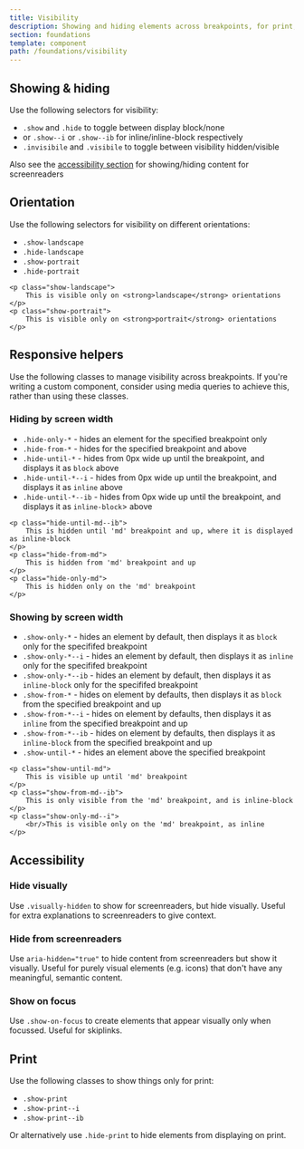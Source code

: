 ```yaml
---
title: Visibility
description: Showing and hiding elements across breakpoints, for print, device orientations and screen readers
section: foundations
template: component
path: /foundations/visibility
---
```


## Showing & hiding

Use the following selectors for visibility:

- `.show` and `.hide` to toggle between display block/none
- or `.show--i` or `.show--ib` for inline/inline-block respectively
- `.invisibile` and `.visibile` to toggle between visibility hidden/visible

Also see the [accessibility section](#accessibility) for showing/hiding content for screenreaders

## Orientation

Use the following selectors for visibility on different orientations:

- `.show-landscape`
- `.hide-landscape`
- `.show-portrait`
- `.hide-portrait`

```
<p class="show-landscape">
    This is visible only on <strong>landscape</strong> orientations
</p>
<p class="show-portrait">
    This is visible only on <strong>portrait</strong> orientations
</p>
```

## Responsive helpers

Use the following classes to manage visibility across breakpoints. If you're writing a custom component, consider using media queries to achieve this, rather than using these classes.

### Hiding by screen width

- `.hide-only-*` - hides an element for the specified breakpoint only
- `.hide-from-*` - hides for the specified breakpoint and above
- `.hide-until-*` - hides from 0px wide up until the breakpoint, and displays it as `block` above
- `.hide-until-*--i` - hides from 0px wide up until the breakpoint, and displays it as `inline` above
- `.hide-until-*--ib` - hides from 0px wide up until the breakpoint, and displays it as `inline-block`> above

```
<p class="hide-until-md--ib">
    This is hidden until 'md' breakpoint and up, where it is displayed as inline-block
</p>
<p class="hide-from-md">
    This is hidden from 'md' breakpoint and up
</p>
<p class="hide-only-md">
    This is hidden only on the 'md' breakpoint
</p>
```

### Showing by screen width

- `.show-only-*` - hides an element by default, then displays it as `block` only for the specififed breakpoint
- `.show-only-*--i` - hides an element by default, then displays it as `inline` only for the specififed breakpoint
- `.show-only-*--ib` - hides an element by default, then displays it as `inline-block` only for the specififed breakpoint
- `.show-from-*` - hides on element by defaults, then displays it as `block` from the specified breakpoint and up
- `.show-from-*--i` - hides on element by defaults, then displays it as `inline` from the specified breakpoint and up
- `.show-from-*--ib` - hides on element by defaults, then displays it as `inline-block` from the specified breakpoint and up
- `.show-until-*` - hides an element above the specified breakpoint

```
<p class="show-until-md">
    This is visible up until 'md' breakpoint
</p>
<p class="show-from-md--ib">
    This is only visible from the 'md' breakpoint, and is inline-block
</p>
<p class="show-only-md--i">
    <br/>This is visible only on the 'md' breakpoint, as inline
</p>
```

## Accessibility

### Hide visually

Use `.visually-hidden` to show for screenreaders, but hide visually.
Useful for extra explanations to screenreaders to give context.

### Hide from screenreaders

Use `aria-hidden="true"` to hide content from screenreaders but show it visually.
Useful for purely visual elements (e.g. icons) that don't have any meaningful, semantic content.

### Show on focus

Use `.show-on-focus` to create elements that appear visually only when focussed. Useful for skiplinks.

## Print

Use the following classes to show things only for print:

- `.show-print`
- `.show-print--i`
- `.show-print--ib`

Or alternatively use `.hide-print` to hide elements from displaying on print.

